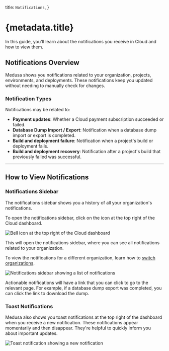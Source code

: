 
  title: `Notifications`,
}

# {metadata.title}

In this guide, you'll learn about the notifications you receive in Cloud and how to view them.

## Notifications Overview

Medusa shows you notifications related to your organization, projects, environments, and deployments. These notifications keep you updated without needing to manually check for changes.

### Notification Types

Notifications may be related to:

- **Payment updates**: Whether a Cloud payment subscription succeeded or failed.
- **Database Dump Import / Export**: Notification when a database dump import or export is completed.
- **Build and deployment failure**: Notification when a project's build or deployment fails.
- **Build and deployment recovery**: Notification after a project's build that previously failed was successful.

---

## How to View Notifications

### Notifications Sidebar

The notifications sidebar shows you a history of all your organization's notifications.

To open the notifications sidebar, click on the <InlineIcon Icon={BellAlert} alt="bell" /> icon at the top right of the Cloud dashboard.

![Bell icon at the top right of the Cloud dashboard](https://res.cloudinary.com/dza7lstvk/image/upload/v1750161444/Cloud/CleanShot_2025-06-17_at_14.56.58_2x_yccifu.png)

This will open the notifications sidebar, where you can see all notifications related to your organization.

<Note title="Tip">

To view the notifications for a different organization, learn how to [switch organizations](../organizations/page.mdx#switch-organization).

</Note>

![Notifications sidebar showing a list of notifications](https://res.cloudinary.com/dza7lstvk/image/upload/v1750161526/Cloud/CleanShot_2025-06-17_at_14.58.26_2x_dij4pg.png)

Actionable notifications will have a link that you can click to go to the relevant page. For example, if a database dump export was completed, you can click the link to download the dump.

### Toast Notifications

Medusa also shows you toast notifications at the top right of the dashboard when you receive a new notification. These notifications appear momentarily and then disappear. They're helpful to quickly inform you about important updates.

![Toast notification showing a new notification](https://res.cloudinary.com/dza7lstvk/image/upload/v1750161675/Cloud/CleanShot_2025-06-17_at_14.56.06_2x_fsu5ny.png)